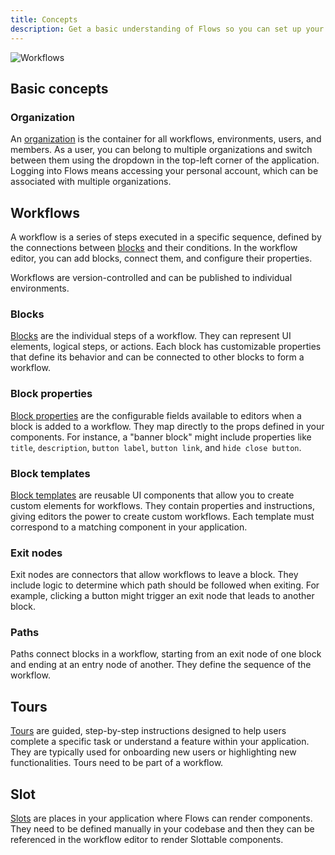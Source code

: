 ```yaml
---
title: Concepts
description: Get a basic understanding of Flows so you can set up your organization and start using Flows effectively.
---
```


![Workflows](/workflows/main.png)

## Basic concepts

### Organization

An [organization](/organization-setup/organizations) is the container for all workflows, environments, users, and members. As a user, you can belong to multiple organizations and switch between them using the dropdown in the top-left corner of the application. Logging into Flows means accessing your personal account, which can be associated with multiple organizations.

## Workflows

A workflow is a series of steps executed in a specific sequence, defined by the connections between [blocks](/blocks-overview) and their conditions. In the workflow editor, you can add blocks, connect them, and configure their properties.

Workflows are version-controlled and can be published to individual environments.

### Blocks

[Blocks](/blocks-overview) are the individual steps of a workflow. They can represent UI elements, logical steps, or actions. Each block has customizable properties that define its behavior and can be connected to other blocks to form a workflow.

### Block properties

[Block properties](/block-properties/overview) are the configurable fields available to editors when a block is added to a workflow. They map directly to the props defined in your components. For instance, a "banner block" might include properties like `title`, `description`, `button label`, `button link`, and `hide close button`.

### Block templates

[Block templates](/block-templates) are reusable UI components that allow you to create custom elements for workflows. They contain properties and instructions, giving editors the power to create custom workflows. Each template must correspond to a matching component in your application.

### Exit nodes

Exit nodes are connectors that allow workflows to leave a block. They include logic to determine which path should be followed when exiting. For example, clicking a button might trigger an exit node that leads to another block.

### Paths

Paths connect blocks in a workflow, starting from an exit node of one block and ending at an entry node of another. They define the sequence of the workflow.

## Tours

[Tours](/tours) are guided, step-by-step instructions designed to help users complete a specific task or understand a feature within your application. They are typically used for onboarding new users or highlighting new functionalities. Tours need to be part of a workflow.

## Slot

[Slots](/block-properties/slot) are places in your application where Flows can render components. They need to be defined manually in your codebase and then they can be referenced in the workflow editor to render Slottable components.
